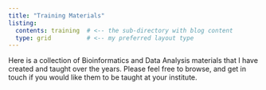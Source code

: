 ```yaml
---
title: "Training Materials"
listing:
  contents: training  # <-- the sub-directory with blog content
  type: grid          # <-- my preferred layout type
---
```


Here is a collection of Bioinformatics and Data Analysis materials that I have created and taught over the years. Please feel free to browse, and get in touch if you would like them to be taught at your institute.
